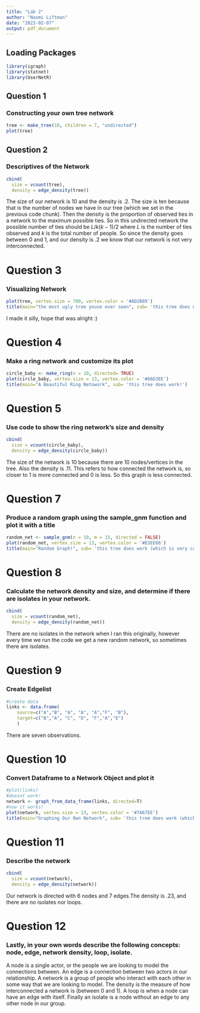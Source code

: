 ```yaml
---
title: "Lab 2"
author: "Naomi Liftman"
date: "2023-02-07"
output: pdf_document
---
```

## Loading Packages 
```r
library(igraph)
library(statnet)
library(UserNetR)
```


## Question 1
### Constructing your own tree network

```r
tree <- make_tree(10, children = 7, "undirected")
plot(tree)
```

## Question 2
### Descriptives of the Network

```r
cbind(
  size = vcount(tree),
  density = edge_density(tree))
```


The size of our network is 10 and the density is .2. The size is ten because that is the number of nodes we have in our tree (which we set in the previous code chunk). Then the density is the proportion of observed ties in a network to the maximum possible ties. So in this undirected network the possible number of ties should be $L/k(k-1)/2$ where $L$ is the number of ties observed and $k$ is the total number of people. So since the density goes between 0 and 1, and our density is .2 we know that our network is not very interconnected. 


# Question 3
### Visualizing Network

```r
plot(tree, vertex.size = 700, vertex.color = '#AD2B89')
title(main="the most ugly tree youve ever seen", sub= 'this tree does not work')
```

I made it silly, hope that was alright :)


# Question 4
### Make a ring network and customize its plot
```r
circle_baby <- make_ring(n = 10, directed= TRUE)
plot(circle_baby, vertex.size = 13, vertex.color = '#66D3EE')
title(main="A Beautiful Ring Netowork", sub= 'this tree does work!')
```


# Question 5
### Use code to show the ring network’s size and density
```r
cbind(
  size = vcount(circle_baby),
  density = edge_density(circle_baby))
```

The size of the network is 10 because there are 10 nodes/vertices in the tree. Also the density is .11. This refers to how connected the network is, so closer to 1 is more connected and 0 is less. So this graph is less connected. 


# Question 7
### Produce a random graph using the sample_gnm function and plot it with a title

```r
random_net <- sample_gnm(n = 10, m = 15, directed = FALSE)
plot(random_net, vertex.size = 13, vertex.color = '#D3EE66')
title(main="Random Graph!", sub= 'this tree does work (which is very cool)!')
```



# Question 8
### Calculate the network density and size, and determine if there are isolates in your network.
```r
cbind(
  size = vcount(random_net),
  density = edge_density(random_net))
```

There are no isolates in the network when I ran this originally, however every time we run the code we get a new random network, so sometimes there are isolates. 

# Question 9
### Create Edgelist

```r
#create data
links <- data.frame(
    source=c("A","B", "A", "A", "A","F", "B"),
    target=c("B","A", "C", "D", "F","A","E")
    )
```

There are seven observations. 

# Question 10
### Convert Dataframe to a Network Object and plot it

```r
#plot(links)
#doesnt work! 
network <- graph_from_data_frame(links, directed=T)
#now it works!
plot(network, vertex.size = 13, vertex.color = '#7A67EE')
title(main="Graphing Our Own Network", sub= 'this tree does work (which is very cool)!')
```


# Question 11
### Describe the network
```r
cbind(
  size = vcount(network),
  density = edge_density(network))
```

Our network is directed with 6 nodes and 7 edges.The density is .23, and there are no isolates nor loops. 

# Question 12
### Lastly, in your own words describe the following concepts: node, edge, network density, loop, isolate.

A node is a single actor, or the people we are looking to model the connections between. An edge is a connection between two actors in our relationship. A network is a group of people who interact with each other in some way that we are looking to model. The density is the measure of how interconnected a network is (between 0 and 1). A loop is when a node can have an edge with itself. Finally an isolate is a node without an edge to any other node in our group. 

